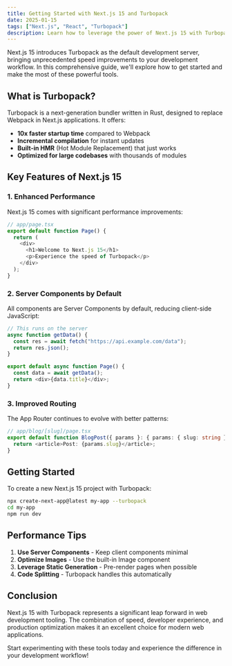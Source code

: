 ```yaml
---
title: Getting Started with Next.js 15 and Turbopack
date: 2025-01-15
tags: ["Next.js", "React", "Turbopack"]
description: Learn how to leverage the power of Next.js 15 with Turbopack for blazing fast development experience and optimized production builds.
---
```


Next.js 15 introduces Turbopack as the default development server, bringing unprecedented speed improvements to your development workflow. In this comprehensive guide, we'll explore how to get started and make the most of these powerful tools.

## What is Turbopack?

Turbopack is a next-generation bundler written in Rust, designed to replace Webpack in Next.js applications. It offers:

- **10x faster startup time** compared to Webpack
- **Incremental compilation** for instant updates
- **Built-in HMR** (Hot Module Replacement) that just works
- **Optimized for large codebases** with thousands of modules

## Key Features of Next.js 15

### 1. Enhanced Performance

Next.js 15 comes with significant performance improvements:

```typescript
// app/page.tsx
export default function Page() {
  return (
    <div>
      <h1>Welcome to Next.js 15</h1>
      <p>Experience the speed of Turbopack</p>
    </div>
  );
}
```

### 2. Server Components by Default

All components are Server Components by default, reducing client-side JavaScript:

```typescript
// This runs on the server
async function getData() {
  const res = await fetch("https://api.example.com/data");
  return res.json();
}

export default async function Page() {
  const data = await getData();
  return <div>{data.title}</div>;
}
```

### 3. Improved Routing

The App Router continues to evolve with better patterns:

```typescript
// app/blog/[slug]/page.tsx
export default function BlogPost({ params }: { params: { slug: string } }) {
  return <article>Post: {params.slug}</article>;
}
```

## Getting Started

To create a new Next.js 15 project with Turbopack:

```bash
npx create-next-app@latest my-app --turbopack
cd my-app
npm run dev
```

## Performance Tips

1. **Use Server Components** - Keep client components minimal
2. **Optimize Images** - Use the built-in Image component
3. **Leverage Static Generation** - Pre-render pages when possible
4. **Code Splitting** - Turbopack handles this automatically

## Conclusion

Next.js 15 with Turbopack represents a significant leap forward in web development tooling. The combination of speed, developer experience, and production optimization makes it an excellent choice for modern web applications.

Start experimenting with these tools today and experience the difference in your development workflow!
